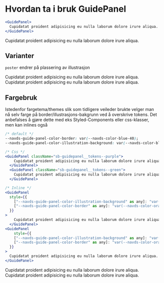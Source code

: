 
<Meta title="ds-react/guidepanel/intro" />

# Hvordan ta i bruk GuidePanel

```jsx
<GuidePanel>
  Cupidatat proident adipisicing eu nulla laborum dolore irure aliqua.
</GuidePanel>
```

<Canvas>
  <GuidePanel>
    Cupidatat proident adipisicing eu nulla laborum dolore irure aliqua.
  </GuidePanel>
</Canvas>

## Varianter

`poster` endrer på plassering av illustrasjon

<Canvas>
  <GuidePanel>
    Cupidatat proident adipisicing eu nulla laborum dolore irure aliqua.
  </GuidePanel>
  <GuidePanel poster>
    Cupidatat proident adipisicing eu nulla laborum dolore irure aliqua.
  </GuidePanel>
</Canvas>

## Fargebruk

Istedenfor fargetema/themes slik som tidligere veileder brukte velger man nå selv farge på border/illustrasjons-bakgrunn ved å
overskrive tokens. Det anbefalses å gjøre dette med eks Styled-Components eller css-klasser, men kan inlines også

```css
/* default */
--navds-guide-panel-color-border: var(--navds-color-blue-40);
--navds-guide-panel-color-illustration-background: var(--navds-color-blue-20);
```

```jsx
/* Css */
<GuidePanel className="sb-guidepanel__tokens--purple">
    Cupidatat proident adipisicing eu nulla laborum dolore irure aliqua.
  </GuidePanel>
  <GuidePanel className="sb-guidepanel__tokens--green">
    Cupidatat proident adipisicing eu nulla laborum dolore irure aliqua.
  </GuidePanel>

/* Inline */
<GuidePanel
  style={{
    ["--navds-guide-panel-color-illustration-background" as any]: "var(--navds-color-orange-20)",
    ["--navds-guide-panel-color-border" as any]: "var(--navds-color-orange-40)",
  }}
>
    Cupidatat proident adipisicing eu nulla laborum dolore irure aliqua.
  </GuidePanel>
<GuidePanel
    style={{
    ["--navds-guide-panel-color-illustration-background" as any]: "var(--navds-color-orange-20)",
    ["--navds-guide-panel-color-border" as any]: "var(--navds-color-orange-40)",
  }}
>
  Cupidatat proident adipisicing eu nulla laborum dolore irure aliqua.
</GuidePanel>
```

<Canvas>
  <GuidePanel className="sb-guidepanel__tokens--purple">
    Cupidatat proident adipisicing eu nulla laborum dolore irure aliqua.
  </GuidePanel>
  <GuidePanel className="sb-guidepanel__tokens--green">
    Cupidatat proident adipisicing eu nulla laborum dolore irure aliqua.
  </GuidePanel>
</Canvas>
